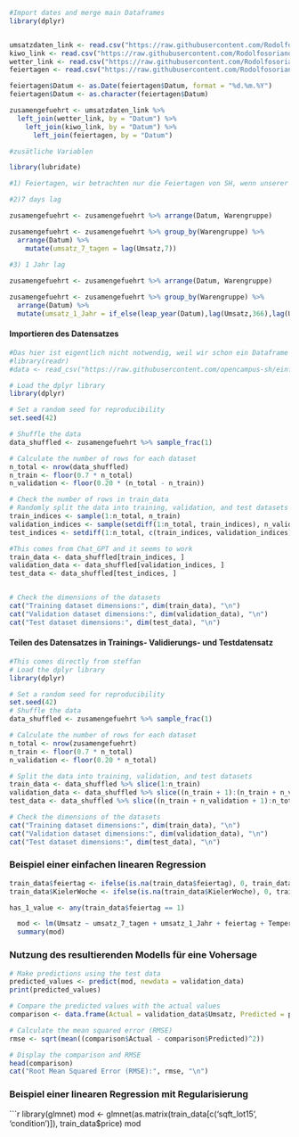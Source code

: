 ```r
#Import dates and merge main Dataframes
library(dplyr)


umsatzdaten_link <- read.csv("https://raw.githubusercontent.com/Rodolfosoriano/Opencampus12A/main/umsatzdaten_gekuerzt.csv")
kiwo_link <- read.csv("https://raw.githubusercontent.com/Rodolfosoriano/Opencampus12A/main/kiwo.csv")
wetter_link <- read.csv("https://raw.githubusercontent.com/Rodolfosoriano/Opencampus12A/main/wetter.csv")
feiertagen <- read.csv("https://raw.githubusercontent.com/Rodolfosoriano/Opencampus12A/main/feiertagen.csv", sep = ",")

feiertagen$Datum <- as.Date(feiertagen$Datum, format = "%d.%m.%Y")
feiertagen$Datum <- as.character(feiertagen$Datum)

zusamengefuehrt <- umsatzdaten_link %>%
  left_join(wetter_link, by = "Datum") %>%
    left_join(kiwo_link, by = "Datum") %>%
      left_join(feiertagen, by = "Datum")

```


```r
#zusätliche Variablen

library(lubridate)

#1) Feiertagen, wir betrachten nur die Feiertagen von SH, wenn unserer Bäckerei geöffnet war, das war schon oben als Feiertagen gemacht

#2)7 days lag

zusamengefuehrt <- zusamengefuehrt %>% arrange(Datum, Warengruppe)

zusamengefuehrt <- zusamengefuehrt %>% group_by(Warengruppe) %>%
  arrange(Datum) %>%
    mutate(umsatz_7_tagen = lag(Umsatz,7))
    
#3) 1 Jahr lag

zusamengefuehrt <- zusamengefuehrt %>% arrange(Datum, Warengruppe)

zusamengefuehrt <- zusamengefuehrt %>% group_by(Warengruppe) %>%
  arrange(Datum) %>%
  mutate(umsatz_1_Jahr = if_else(leap_year(Datum),lag(Umsatz,366),lag(Umsatz,365)))


```


#### Importieren des Datensatzes
```r
#Das hier ist eigentlich nicht notwendig, weil wir schon ein Dataframe haben
#library(readr)
#data <- read_csv("https://raw.githubusercontent.com/opencampus-sh/einfuehrung-in-data-science-und-ml/main/house_pricing_data/house_pricing_train.csv")
```

```r
# Load the dplyr library
library(dplyr)

# Set a random seed for reproducibility
set.seed(42)

# Shuffle the data
data_shuffled <- zusamengefuehrt %>% sample_frac(1)

# Calculate the number of rows for each dataset
n_total <- nrow(data_shuffled)
n_train <- floor(0.7 * n_total)
n_validation <- floor(0.20 * (n_total - n_train))

# Check the number of rows in train_data
# Randomly split the data into training, validation, and test datasets
train_indices <- sample(1:n_total, n_train)
validation_indices <- sample(setdiff(1:n_total, train_indices), n_validation)
test_indices <- setdiff(1:n_total, c(train_indices, validation_indices))

#This comes from Chat_GPT and it seems to work
train_data <- data_shuffled[train_indices, ]
validation_data <- data_shuffled[validation_indices, ]
test_data <- data_shuffled[test_indices, ]


# Check the dimensions of the datasets
cat("Training dataset dimensions:", dim(train_data), "\n")
cat("Validation dataset dimensions:", dim(validation_data), "\n")
cat("Test dataset dimensions:", dim(test_data), "\n")


```


#### Teilen des Datensatzes in Trainings- Validierungs- und Testdatensatz
```r
#This comes directly from steffan
# Load the dplyr library
library(dplyr)

# Set a random seed for reproducibility
set.seed(42)
# Shuffle the data
data_shuffled <- zusamengefuehrt %>% sample_frac(1)

# Calculate the number of rows for each dataset
n_total <- nrow(zusamengefuehrt)
n_train <- floor(0.7 * n_total)
n_validation <- floor(0.20 * n_total)

# Split the data into training, validation, and test datasets
train_data <- data_shuffled %>% slice(1:n_train)
validation_data <- data_shuffled %>% slice((n_train + 1):(n_train + n_validation))
test_data <- data_shuffled %>% slice((n_train + n_validation + 1):n_total)

# Check the dimensions of the datasets
cat("Training dataset dimensions:", dim(train_data), "\n")
cat("Validation dataset dimensions:", dim(validation_data), "\n")
cat("Test dataset dimensions:", dim(test_data), "\n")

```


### Beispiel einer einfachen linearen Regression
```r
train_data$feiertag <- ifelse(is.na(train_data$feiertag), 0, train_data$feiertag)
train_data$KielerWoche <- ifelse(is.na(train_data$KielerWoche), 0, train_data$KielerWoche)

has_1_value <- any(train_data$feiertag == 1)

  mod <- lm(Umsatz ~ umsatz_7_tagen + umsatz_1_Jahr + feiertag + Temperatur + KielerWoche, train_data)
  summary(mod)

```

### Nutzung des resultierenden Modells für eine Vohersage
```r
# Make predictions using the test data
predicted_values <- predict(mod, newdata = validation_data)
print(predicted_values)

# Compare the predicted values with the actual values
comparison <- data.frame(Actual = validation_data$Umsatz, Predicted = predicted_values)

# Calculate the mean squared error (RMSE)
rmse <- sqrt(mean((comparison$Actual - comparison$Predicted)^2))

# Display the comparison and RMSE
head(comparison)
cat("Root Mean Squared Error (RMSE):", rmse, "\n")

```



### Beispiel einer linearen Regression mit Regularisierung
```r
library(glmnet)
mod <- glmnet(as.matrix(train_data[c('sqft_lot15', 'condition')]), train_data$price)
mod